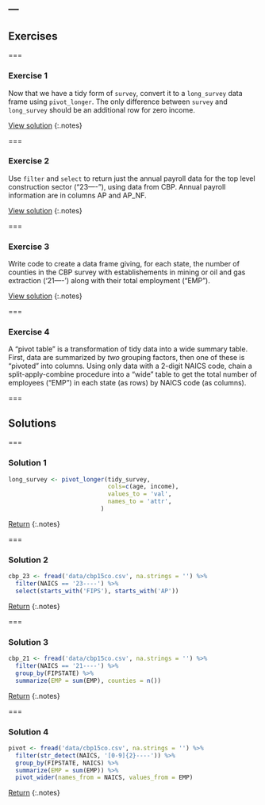 ---
---

## Exercises

===

### Exercise 1

Now that we have a tidy form of `survey`, convert it to a `long_survey` data
frame using `pivot_longer`. The only difference between `survey` and `long_survey`
should be an additional row for zero income.

[View solution](#solution-1)
{:.notes}

===

### Exercise 2

Use `filter` and `select` to return just the annual payroll data for the top
level construction sector ("23----"), using data from CBP. Annual payroll information are in columns AP and AP_NF.

[View solution](#solution-2)
{:.notes}

===

### Exercise 3

Write code to create a data frame giving, for each state, the number of counties
in the CBP survey with establishements in mining or oil and gas extraction
('21----') along with their total employment ("EMP"). 


[View solution](#solution-3)
{:.notes}

===

### Exercise 4

A "pivot table" is a transformation of tidy data into a wide summary table.
First, data are summarized by *two* grouping factors, then one of these is
"pivoted" into columns. Using only data with a 2-digit NAICS code, chain a
split-apply-combine procedure into a "wide" table to
get the total number of employees ("EMP") in each state (as rows) by 
NAICS code (as columns).

===

## Solutions

===

### Solution 1

```r
long_survey <- pivot_longer(tidy_survey,  
                            cols=c(age, income), 
                            values_to = 'val', 
                            names_to = 'attr', 
                          )
```
  
[Return](#exercise-1)
{:.notes}

===

### Solution 2

```r
cbp_23 <- fread('data/cbp15co.csv', na.strings = '') %>%
  filter(NAICS == '23----') %>%
  select(starts_with('FIPS'), starts_with('AP'))
```

[Return](#exercise-2)
{:.notes}

===

### Solution 3

```r
cbp_21 <- fread('data/cbp15co.csv', na.strings = '') %>%
  filter(NAICS == '21----') %>%
  group_by(FIPSTATE) %>%
  summarize(EMP = sum(EMP), counties = n())
```

[Return](#exercise-3)
{:.notes}

===

### Solution 4

```r
pivot <- fread('data/cbp15co.csv', na.strings = '') %>%
  filter(str_detect(NAICS, '[0-9]{2}----')) %>%
  group_by(FIPSTATE, NAICS) %>%
  summarize(EMP = sum(EMP)) %>%
  pivot_wider(names_from = NAICS, values_from = EMP)
```

[Return](#exercise-4)
{:.notes}
